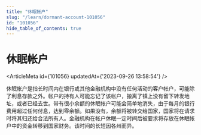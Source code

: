 ```yaml
---
title: "休眠帐户"
slug: "/learn/dormant-account-101056"
id: "101056"
hide_table_of_contents: true
---
```



# 休眠帐户

<ArticleMeta id={101056} updatedAt={'2023-09-26 13:58:54'} />
<div className='border-solid border-b border-t-0 my-4 border-[var(--ifm-color-gray-300)]' />

休眠帐户是指长时间内在银行或其他金融机构中没有任何活动的客户帐户，可能除了利息存款之外。帐户的持有人可能忘记了该帐户，搬离了镇上没有留下转发地址，或者已经去世。带有很小余额的休眠帐户可能会简单地消失，由于每月的银行费用超过任何付息，达到零余额。如果没有，余额将被转交给国家，国家将在请求时将其归还给合法所有人。金融机构在帐户休眠一定时间后被要求将存放在休眠帐户中的资金转移到国家财务。该时间的长短因各州而异。
